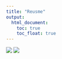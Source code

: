 ```yaml
---
title: "Reusme"
output: 
  html_document:
    toc: true
    toc_float: true
---
```


![](material/0001.jpg)
![](material/0002.jpg)
